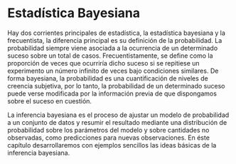 # Estadística Bayesiana

Hay dos corrientes principales de estadística, la estadística bayesiana y la frecuentista, la diferencia principal es su definición de la probabilidad. La probabilidad siempre viene asociada a la ocurrencia de un determinado suceso sobre un total de casos. Frecuentistamente, se define como la proporción de veces que ocurriría dicho suceso si se repitiese un experimento un número infinito de veces bajo condiciones similares. De forma bayesiana, la probabilidad es una cuantificación de niveles de creencia subjetiva, por lo tanto, la probabilidad de un determinado suceso puede verse modificada por la información previa de que dispongamos sobre el suceso en cuestión.

La inferencia bayesiana es el proceso de ajustar un modelo de probabilidad a un conjunto de datos y resumir el resultado mediante una distribución de probabilidad sobre los parámetros del modelo y sobre cantidades no observadas, como predicciones para nuevas observaciones. En éste capítulo desarrollaremos con ejemplos sencillos las ideas básicas de la inferencia bayesiana.
